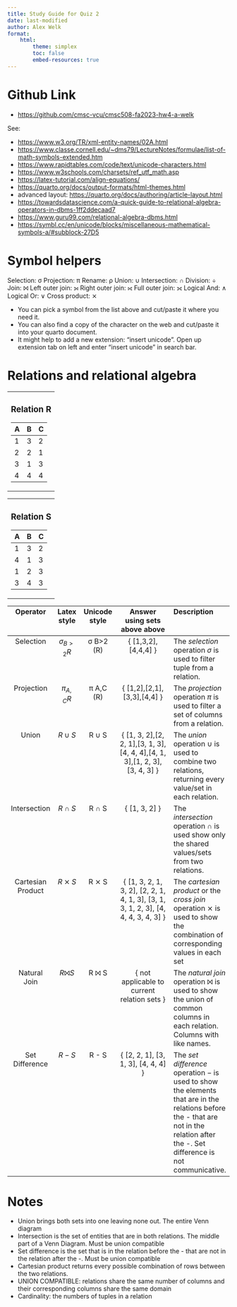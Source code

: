 ---
title: Study Guide for Quiz 2
date: last-modified
author: Alex Welk
format:
    html:
        theme: simplex
        toc: false
        embed-resources: true
---
# Github Link
* <https://github.com/cmsc-vcu/cmsc508-fa2023-hw4-a-welk>

See:

* <https://www.w3.org/TR/xml-entity-names/02A.html>
* <https://www.classe.cornell.edu/~dms79/LectureNotes/formulae/list-of-math-symbols-extended.htm>
* <https://www.rapidtables.com/code/text/unicode-characters.html>
* <https://www.w3schools.com/charsets/ref_utf_math.asp>
* <https://latex-tutorial.com/align-equations/>
* <https://quarto.org/docs/output-formats/html-themes.html>
* advanced layout: <https://quarto.org/docs/authoring/article-layout.html>
* <https://towardsdatascience.com/a-quick-guide-to-relational-algebra-operators-in-dbms-1ff2ddecaad7>
* <https://www.guru99.com/relational-algebra-dbms.html>
* <https://symbl.cc/en/unicode/blocks/miscellaneous-mathematical-symbols-a/#subblock-27D5>

# Symbol helpers

Selection: σ  Projection: π  Rename: ρ  Union: ∪  Intersection: ∩  Division: ÷  Join: ⨝  Left outer join: ⟕  Right outer join: ⟖  Full outer join: ⟗  Logical And: ∧  Logical Or: ∨  Cross product: ⨯

* You can pick a symbol from the list above and cut/paste it where you need it.
* You can also find a copy of the character on the web and cut/paste it into your quarto document.
* It might help to add a new extension:  "insert unicode". Open up extension tab on left and enter "insert unicode" in search bar.

# Relations and relational algebra
 
<table align="center">
<tr><td padding="0px">
### Relation R

| A | B | C |
|---|---|---|
| 1 | 3 | 2 |
| 2 | 2 | 1 |
| 3 | 1 | 3 |
| 4 | 4 | 4 |
</td></tr></table>

<table align="center">
<tr><td padding="0px">
### Relation S

| A | B | C |
|---|---|---|
| 1 | 3 | 2 |
| 4 | 1 | 3 |
| 1 | 2 | 3 |
| 3 | 4 | 3 |
</td></tr></table>

<table align="center" style="table-layout:fixed; width:100%">
<tr style="border-bottom:1px solid black">
<td style="vertical-align:top; text-align:center; width:12%">
**Operator**
</td>
<td style="vertical-align:top; text-align:center; width:12%">
**Latex style**
</td>
<td style="vertical-align:top; text-align:center; width:12%">
**Unicode style**
</td>
<td style="vertical-align:top; text-align:center; width:28%">
**Answer using sets above above**
</td>
<td style="vertical-align:top; text-align:left">
**Description**
</td>
</tr>

<tr>
<td style="vertical-align:top; text-align:center; width:12%">
Selection
</td>
<td style="vertical-align:top; text-align:center; width:12%">
$\sigma_{B>2}R$
</td>
<td style="vertical-align:top; text-align:center; width:12%">
&sigma; B>2 (R)
</td>
<td style="vertical-align:top; text-align:center; width:28%">
{ [1,3,2],[4,4,4] }
</td>
<td style="vertical-align:top; text-align:left">
The *selection* operation $\sigma$ is used to filter tuple from a relation.
</td>
</tr>

<tr>
<td style="vertical-align:top; text-align:center; width:12%">
Projection
</td>
<td style="vertical-align:top; text-align:center; width:12%">
$\pi_{A,C}R$
</td>
<td style="vertical-align:top; text-align:center; width:12%">
&pi; A,C (R)
</td>
<td style="vertical-align:top; text-align:center; width:28%">
{ [1,2],[2,1],[3,3],[4,4] }
</td>
<td style="vertical-align:top; text-align:left">
The *projection* operation $\pi$ is used to filter a set of columns from a relation.
</td>
</tr>

<tr>
<td style="vertical-align:top; text-align:center; width:12%">
Union
</td>
<td style="vertical-align:top; text-align:center; width:12%">
$R ∪ S$
</td>
<td style="vertical-align:top; text-align:center; width:12%">
R ∪ S
</td>
<td style="vertical-align:top; text-align:center; width:28%">
{ [1, 3, 2],[2, 2, 1],[3, 1, 3],[4, 4, 4],[4, 1, 3],[1, 2, 3],[3, 4, 3] }
</td>
<td style="vertical-align:top; text-align:left">
The *union* operation $∪$ is used to combine two relations, returning every value/set in each relation.
</td>
</tr>

<tr>
<td style="vertical-align:top; text-align:center; width:12%">
Intersection
</td>
<td style="vertical-align:top; text-align:center; width:12%">
$R ∩ S$
</td>
<td style="vertical-align:top; text-align:center; width:12%">
R ∩ S
</td>
<td style="vertical-align:top; text-align:center; width:28%">
{ [1, 3, 2] }
</td>
<td style="vertical-align:top; text-align:left">
The *intersection* operation $∩$ is used show only the shared values/sets from two relations.
</td>
</tr>

<tr>
<td style="vertical-align:top; text-align:center; width:12%">
Cartesian Product
</td>
<td style="vertical-align:top; text-align:center; width:12%">
$R ⨯ S$
</td>
<td style="vertical-align:top; text-align:center; width:12%">
R ⨯ S
</td>
<td style="vertical-align:top; text-align:center; width:28%">
{ [1, 3, 2, 1, 3, 2], [2, 2, 1, 4, 1, 3], [3, 1, 3, 1, 2, 3], [4, 4, 4, 3, 4, 3] }
</td>
<td style="vertical-align:top; text-align:left">
The *cartesian product* or the *cross join* operation $⨯$ is used to show the combination of corresponding values in each set
</td>
</tr>

<tr>
<td style="vertical-align:top; text-align:center; width:12%">
Natural Join
</td>
<td style="vertical-align:top; text-align:center; width:12%">
$R ⨝ S$
</td>
<td style="vertical-align:top; text-align:center; width:12%">
R ⨝ S
</td>
<td style="vertical-align:top; text-align:center; width:28%">
{ not applicable to current relation sets }
</td>
<td style="vertical-align:top; text-align:left">
The *natural join* operation $⨝$ is used to show the union of common columns in each relation. Columns with like names.
</td>
</tr>

<tr>
<td style="vertical-align:top; text-align:center; width:12%">
Set Difference
</td>
<td style="vertical-align:top; text-align:center; width:12%">
$R - S$
</td>
<td style="vertical-align:top; text-align:center; width:12%">
R - S
</td>
<td style="vertical-align:top; text-align:center; width:28%">
{ [2, 2, 1], [3, 1, 3], [4, 4, 4] }
</td>
<td style="vertical-align:top; text-align:left">
The *set difference* operation $-$ is used to show the elements that are in the relations before the - that are not in the relation after the -. Set difference is not communicative.
</td>
</tr>

</table>

# Notes
* Union brings both sets into one leaving none out. The entire Venn diagram
* Intersection is the set of entities that are in both relations. The middle part of a Venn Diagram. Must be union compatible
* Set difference is the set that is in the relation before the - that are not in the relation after the -. Must be union compatible
* Cartesian product returns every possible combination of rows between the two relations.
* UNION COMPATIBLE: relations share the same number of columns and their corresponding columns share the same domain
* Cardinality: the numbers of tuples in a relation

